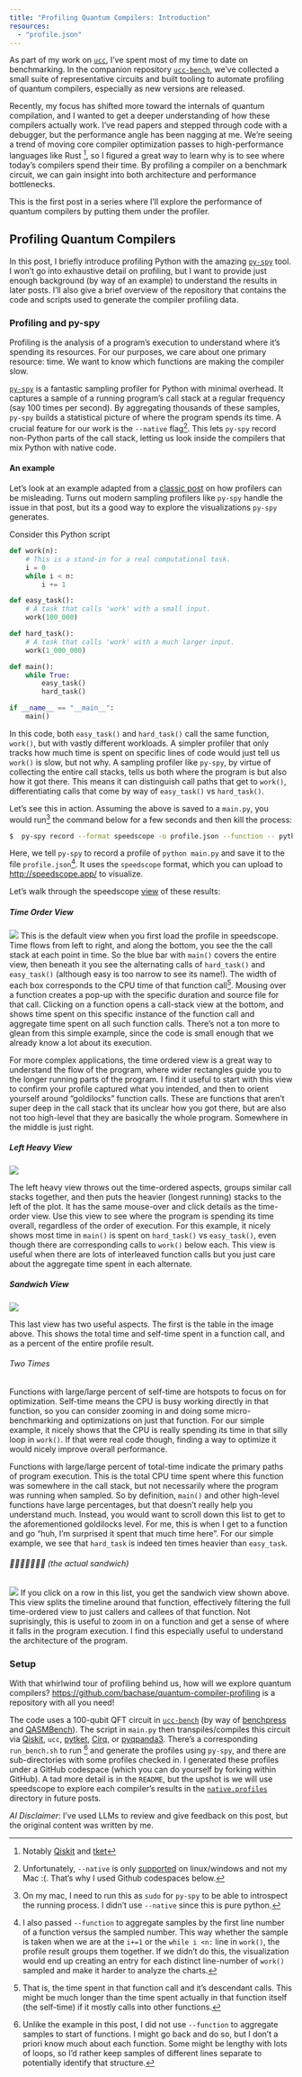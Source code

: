 ```yaml
---
title: "Profiling Quantum Compilers: Introduction"
resources:
  - "profile.json"
---
```


As part of my work on [`ucc`](https://github.com/unitaryfoundation/ucc), I've spent
most of my time to date on benchmarking. In the companion repository [`ucc-bench`](https://github.com/unitaryfoundation/ucc-bench), we've collected a small suite of representative circuits and built tooling to automate profiling of quantum compilers, especially as new versions are released.

Recently, my focus has shifted more toward the internals of quantum compilation, and I wanted to get a deeper understanding of how these compilers actually work. I've read papers and stepped through code with a debugger, but the performance angle has been nagging at me. We're seeing a trend of moving core compiler optimization passes to high-performance languages like Rust [^1], so I figured a great way to learn why is to see where today's compilers spend their time. By profiling a compiler on a benchmark circuit, we can gain insight into both architecture and performance bottlenecks.

[^1]: Notably [Qiskit](https://medium.com/qiskit/new-weve-started-using-rust-in-qiskit-for-better-performance-a3676433ca8c) and [tket](https://github.com/CQCL/tket2)

This is the first post in a series where I'll explore the performance of quantum compilers by putting them under the profiler.

## Profiling Quantum Compilers
In this post, I briefly introduce profiling Python with the amazing [`py-spy`](https://github.com/benfred/py-spy) tool. I won't go into exhaustive detail on profiling, but I want to provide just enough background (by way of an example) to understand the results in later posts. I'll also give a brief overview of the repository that contains the code and scripts used to generate the compiler profiling data.

### Profiling and py-spy

Profiling is the analysis of a program's execution to understand where it's spending its resources. For our purposes, we care about one primary resource: time. We want to know which functions are making the compiler slow.

[`py-spy`](https://github.com/benfred/py-spy) is a fantastic sampling profiler for Python with minimal overhead. It captures a sample of a running program's call stack at a regular frequency (say 100 times per second). By aggregating thousands of these samples, `py-spy` builds a statistical picture of where the program spends its time. A crucial feature for our work is the `--native` flag[^2]. This lets `py-spy` record non-Python parts of the call stack, letting us look inside the compilers that mix Python with native code.

[^2]: Unfortunately, `--native` is only [supported](https://www.benfrederickson.com/profiling-native-python-extensions-with-py-spy/) on linux/windows and not my Mac :(. That's why I used Github codespaces below.

#### An example
Let's look at an example adapted from a [classic post](https://yosefk.com/blog/how-profilers-lie-the-cases-of-gprof-and-kcachegrind.html) on how profilers can be misleading. Turns out modern sampling profilers like `py-spy` handle the issue in that post, but its a good way to explore the visualizations `py-spy` generates.

Consider this Python script
```python
def work(n):
    # This is a stand-in for a real computational task.
    i = 0
    while i < n:
        i += 1

def easy_task():
    # A task that calls 'work' with a small input.
    work(100_000)

def hard_task():
    # A task that calls 'work' with a much larger input.
    work(1_000_000)

def main():
    while True:
        easy_task()
        hard_task()

if __name__ == "__main__":
    main()

```
In this code, both `easy_task()` and `hard_task()` call the same function, `work()`, but with vastly different workloads. A simpler profiler that only tracks how much time is spent on specific lines of code would just tell us `work()` is slow, but not why. A sampling profiler like `py-spy`, by virtue of collecting the entire call stacks, tells us both where the program is but also how it got there. This means it can distinguish call paths that get to `work()`, differentiating calls that come by way of `easy_task()` vs `hard_task()`.

Let's see this in action. Assuming the above is saved to a `main.py`, you would run[^sudo] the command below for a few seconds and then kill the process:

```bash
$  py-spy record --format speedscope -o profile.json --function -- python main.py
```
Here, we tell `py-spy` to record a profile of `python main.py` and save it to the file `profile.json`[^function]. It uses the `speedscope` format, which you can upload to [http://speedscope.app/](http://speedscope.app/) to visualize.

[^sudo]: On my mac, I need to run this as `sudo` for `py-spy` to be able to introspect the running process. I didn't use `--native` since this is pure python.

[^function]: I also passed `--function` to aggregate samples by the first line number of a function versus the sampled number. This way whether the sample is taken when we are at the `i+=1` or the `while i <n:` line in `work()`, the profile result groups them together. If we didn't do this, the visualization would end up creating an entry for each distinct line-number of `work()` sampled and make it harder to analyze the charts.

Let's walk through the speedscope [view](https://www.speedscope.app/#profileURL=https%3A%2F%2Fbachase.github.io%2Fposts%2Fprofiling-quantum-compilers%2Fprofile.json&title=Example%20Profile) of these results:

##### Time Order View
![](./time_ordered.png)
This is the default view when you first load the profile in speedscope. Time flows from left to right, and along the bottom, you see the the call stack at each point in time. So the blue bar with `main()` covers the entire view, then beneath it you see the alternating calls of `hard_task()` and `easy_task()` (although easy is too narrow to see its name!). The width of each box corresponds to the CPU time of that function call[^selftime]. Mousing over a function creates a pop-up with the specific duration and source file for that call. Clicking on a function opens a call-stack view at the bottom, and shows time spent on this specific instance of the function call and aggregate time spent on all such function calls. There's not a ton more to glean from this simple example, since the code is small enough that we already know a lot about its execution.

[^selftime]: That is, the time spent in that function call and it's descendant calls. This might be much longer than the time spent actually in that function itself (the self-time) if it mostly calls into other functions.

For more complex applications, the time ordered view is a great way to understand the flow of the program, where wider rectangles guide you to the longer running parts of the program. I find it useful to start with this view to confirm your profile captured what you intended, and then to orient yourself around "goldilocks" function calls. These are functions that aren't super deep in the call stack that its unclear how you got there, but are also not too high-level that they are basically the whole program. Somewhere in the middle is just right.

##### Left Heavy View
![](./left_heavy.png)

The left heavy view throws out the time-ordered aspects, groups similar call stacks together, and then puts the heavier (longest running) stacks to the left of the plot. It has the same mouse-over and click details as the time-order view. Use this view to see where the program is spending its time overall, regardless of the order of execution. For this example, it nicely shows most time in `main()` is spent on `hard_task()` vs `easy_task()`, even though there are corresponding calls to `work()` below each. This view is useful when there are lots of interleaved function calls but you just care about the aggregate time spent in each alternate.

##### Sandwich View
![](./sandwich.png)

This last view has two useful aspects. The first is the table in the image above. This shows the total time and self-time spent in a function call, and as a percent of the entire profile result.

###### Two Times
Functions with large/large percent of self-time are hotspots to focus on for optimization. Self-time means the CPU is busy working directly in that function, so you can consider zooming in and doing some micro-benchmarking and optimizations on just that function. For our simple example, it nicely shows that the CPU is really spending its time in that silly loop in `work()`. If that were real code though, finding a way to optimize it would nicely improve overall performance.

Functions with large/large percent of total-time indicate the primary paths of program execution. This is the total CPU time spent where this function was somewhere in the call stack, but not necessarily where the program was running when sampled. So by definition, `main()` and other high-level functions have large percentages, but that doesn't really help you understand much. Instead, you would want to scroll down this list to get to the aforementioned goldilocks level. For me, this is when I get to a function and go "huh, I'm surprised it spent that much time here". For our simple example, we see that `hard_task` is indeed ten times heavier than `easy_task`.

###### 🥪🥪🥪🥪🥪🥪🥪 (the actual sandwich)
![](sandwich-click.png)
If you click on a row in this list, you get the sandwich view shown above. This view splits the timeline around that function, effectively filtering the full time-ordered view to just callers and callees of that function. Not suprisingly, this is useful to zoom in on a function and get a sense of where it falls in the program execution. I find this especially useful to understand the architecture of the program.

### Setup

With that whirlwind tour of profiling behind us, how will we explore quantum compilers? [https://github.com/bachase/quantum-compiler-profiling](https://github.com/bachase/quantum-compiler-profiling) is a repository with all you need!

The code uses a 100-qubit QFT circuit in [`ucc-bench`](https://github.com/unitaryfoundation/ucc-bench) (by way of [benchpress](https://github.com/Qiskit/benchpress) and [QASMBench](https://github.com/pnnl/QASMBench)). The script in `main.py` then transpiles/compiles this circuit via [Qiskit](https://www.ibm.com/quantum/qiskit), `ucc`, [pytket](https://docs.quantinuum.com/tket/api-docs/index.html), [Cirq](https://quantumai.google/cirq), or [pyqpanda3](https://pypi.org/project/pyqpanda3/). There's a corresponding `run_bench.sh` to run [^morefunction] and generate the profiles using `py-spy`, and there are sub-directories with some profiles checked in. I generated these profiles under a GitHub codespace (which you can do yourself by forking within GitHub). A tad more detail is in the `README`, but the upshot is we will use speedscope to explore each compiler's results in the [`native.profiles`](https://github.com/bachase/quantum-compiler-profiling/tree/main/native.profiles) directory in future posts.

[^morefunction]: Unlike the example in this post, I did not use `--function` to aggregate samples to start of functions. I might go back and do so, but I don't a priori know much about each function. Some might be lengthy with lots of loops, so I'd rather keep samples of different lines separate to potentially identify that structure.

_AI Disclaimer_: I've used LLMs to review and give feedback on this post, but the original content was written by me.
